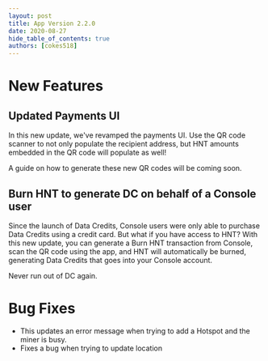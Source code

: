 ```yaml
---
layout: post
title: App Version 2.2.0
date: 2020-08-27
hide_table_of_contents: true
authors: [cokes518]
---
```


# New Features

## Updated Payments UI

In this new update, we've revamped the payments UI. Use the QR code scanner to not only populate the
recipient address, but HNT amounts embedded in the QR code will populate as well!

<!--truncate-->

A guide on how to generate these new QR codes will be coming soon.

## Burn HNT to generate DC on behalf of a Console user

Since the launch of Data Credits, Console users were only able to purchase Data Credits using a
credit card. But what if you have access to HNT? With this new update, you can generate a Burn HNT
transaction from Console, scan the QR code using the app, and HNT will automatically be burned,
generating Data Credits that goes into your Console account.

Never run out of DC again.

# Bug Fixes

- This updates an error message when trying to add a Hotspot and the miner is busy.
- Fixes a bug when trying to update location
